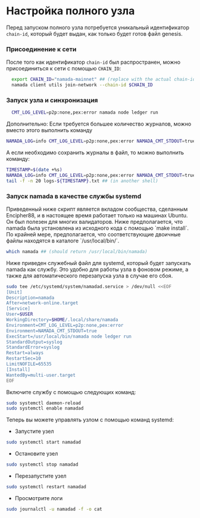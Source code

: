 
# Настройка полного узла

Перед запуском полного узла потребуется уникальный идентификатор `chain-id`, который будет выдан, как только будет готов файл genesis.

### Присоединение к сети

После того как идентификатор `chain-id` был распространен, можно присоединиться к сети с помощью `CHAIN_ID`:

```bash copy
  export CHAIN_ID="namada-mainnet" ## (replace with the actual chain-id)
  namada client utils join-network --chain-id $CHAIN_ID
```

### Запуск узла и синхронизация

```bash copy
  CMT_LOG_LEVEL=p2p:none,pex:error namada node ledger run
```

Дополнительно: Если требуется большее количество журналов, можно вместо этого выполнить команду

```bash copy
NAMADA_LOG=info CMT_LOG_LEVEL=p2p:none,pex:error NAMADA_CMT_STDOUT=true namada node ledger run
```

А если необходимо сохранить журналы в файл, то можно выполнить команду:

```bash copy
TIMESTAMP=$(date +%s)
NAMADA_LOG=info CMT_LOG_LEVEL=p2p:none,pex:error NAMADA_CMT_STDOUT=true namada node ledger run &> logs-${TIMESTAMP}.txt
tail -f -n 20 logs-${TIMESTAMP}.txt ## (in another shell)
```

### Запуск namada в качестве службы systemd

<Callout type="info">
Приведенный ниже скрипт является вкладом сообщества, сделанным Encipher88, и в настоящее время работает только на машинах Ubuntu. Он был полезен для многих валидаторов.
</Callout>
Ниже предполагается, что namada была установлена из исходного кода с помощью `make install`. По крайней мере, предполагается, что соответствующие двоичные файлы находятся в каталоге `/usr/local/bin/`.

```bash copy
which namada ## (should return /usr/local/bin/namada)
```

Ниже приведен служебный файл для systemd, который будет запускать namada как службу. Это удобно для работы узла в фоновом режиме, а также для автоматического перезапуска узла в случае его сбоя.

```bash copy
sudo tee /etc/systemd/system/namadad.service > /dev/null <<EOF
[Unit]
Description=namada
After=network-online.target
[Service]
User=$USER
WorkingDirectory=$HOME/.local/share/namada
Environment=CMT_LOG_LEVEL=p2p:none,pex:error
Environment=NAMADA_CMT_STDOUT=true
ExecStart=/usr/local/bin/namada node ledger run 
StandardOutput=syslog
StandardError=syslog
Restart=always
RestartSec=10
LimitNOFILE=65535
[Install]
WantedBy=multi-user.target
EOF
```

Включите службу с помощью следующих команд:

```bash copy
sudo systemctl daemon-reload
sudo systemctl enable namadad
```

Теперь вы можете управлять узлом с помощью команд systemd:

- Запустите узел
```bash copy
sudo systemctl start namadad
```
- Остановите узел
```bash copy
sudo systemctl stop namadad
```
- Перезапустите узел
```bash copy
sudo systemctl restart namadad
```
- Просмотрите логи
```bash copy
sudo journalctl -u namadad -f -o cat
```